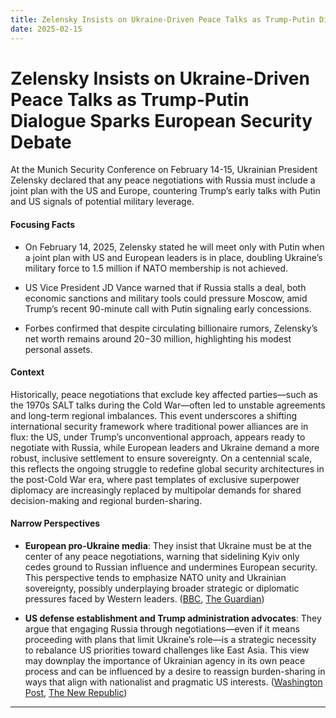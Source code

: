 ```yaml
---
title: Zelensky Insists on Ukraine-Driven Peace Talks as Trump-Putin Dialogue Sparks European Security Debate
date: 2025-02-15
---
```


# Zelensky Insists on Ukraine-Driven Peace Talks as Trump-Putin Dialogue Sparks European Security Debate

At the Munich Security Conference on February 14-15, Ukrainian President Zelensky declared that any peace negotiations with Russia must include a joint plan with the US and Europe, countering Trump’s early talks with Putin and US signals of potential military leverage.

#### Focusing Facts

- On February 14, 2025, Zelensky stated he will meet only with Putin when a joint plan with US and European leaders is in place, doubling Ukraine’s military force to 1.5 million if NATO membership is not achieved.

- US Vice President JD Vance warned that if Russia stalls a deal, both economic sanctions and military tools could pressure Moscow, amid Trump’s recent 90-minute call with Putin signaling early concessions.

- Forbes confirmed that despite circulating billionaire rumors, Zelensky’s net worth remains around $20-$30 million, highlighting his modest personal assets.

#### Context

Historically, peace negotiations that exclude key affected parties—such as the 1970s SALT talks during the Cold War—often led to unstable agreements and long-term regional imbalances. This event underscores a shifting international security framework where traditional power alliances are in flux: the US, under Trump’s unconventional approach, appears ready to negotiate with Russia, while European leaders and Ukraine demand a more robust, inclusive settlement to ensure sovereignty. On a centennial scale, this reflects the ongoing struggle to redefine global security architectures in the post-Cold War era, where past templates of exclusive superpower diplomacy are increasingly replaced by multipolar demands for shared decision-making and regional burden-sharing.

#### Narrow Perspectives

- **European pro-Ukraine media**: They insist that Ukraine must be at the center of any peace negotiations, warning that sidelining Kyiv only cedes ground to Russian influence and undermines European security. This perspective tends to emphasize NATO unity and Ukrainian sovereignty, possibly underplaying broader strategic or diplomatic pressures faced by Western leaders. ([BBC](https://www.bbc.com/news/articles/ckg051z21zno), [The Guardian](https://www.theguardian.com/world/2025/feb/14/ukraine-war-macron-warns-of-risk-of-capitulation-as-trump-suggests-russia-may-not-make-any-concessions))

- **US defense establishment and Trump administration advocates**: They argue that engaging Russia through negotiations—even if it means proceeding with plans that limit Ukraine’s role—is a strategic necessity to rebalance US priorities toward challenges like East Asia. This view may downplay the importance of Ukrainian agency in its own peace process and can be influenced by a desire to reassign burden-sharing in ways that align with nationalist and pragmatic US interests. ([Washington Post](https://www.washingtonpost.com/politics/2025/02/14/vance-munich-europe-security-ukraine/), [The New Republic](https://newrepublic.com/post/191512/pete-hegseth-russia-ukraine-negotiations))

---
